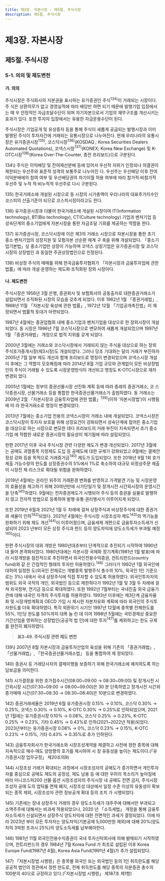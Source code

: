 ```yaml
---
title: 제3장. 자본시장 - 제5절. 주식시장
description: 제5절. 주식시장
---
```


# 제3장. 자본시장

## 제5절. 주식시장

### 5-1. 의의 및 제도변천

#### 가. 의의

주식시장은 주식회사의 지분권을 표시하는 유가증권인 주식$^{134)}$이 거래되는 시장이다. 주
식은 상환의무가 없고 경영실적에 따라 배당만 하면 되기 때문에 발행기업 입장에서는 매
우 안정적인 자금조달수단이 되며 자기자본으로서 기업의 재무구조를 개선시키는 효과가
있다. 또한 투자자 입장에서는 유용한 자금운용수단이 된다.

주식시장은 기업공개 및 유상증자 등을 통해 주식이 새롭게 공급되는 발행시장과 이미
발행된 주식이 투자자간에 거래되는 유통시장으로 나누어진다. 현재 우리나라의 유통시
장은 유가증권시장$^{135)}$, 코스닥시장$^{136)}$(KOSDAQ ; Korea Securities Dealers Automated
Quotations), 코넥스시장$^{137)}$(KONEX; Korea New Exchange) 및 K-OTC시장$^{138)}$(Korea
Over-The-Counter, 종전 프리보드)으로 구분된다.

<GComment>
134\) 주식은 이익배당 및 잔여재산분배 등에 있어서 우선적 지위가 인정되나 의결권이 제한되는 우선주와 표준적 성격의 보통주로 나누어진
다. 우선주는 우선배당 이후 잔여이익분배에의 참여 여부 및 우선배당권의 차기이월 허용 여부에 따라 참가적·비참가적 우선주 및 누적
적·비누적적 우선주로 다시 구분된다.

135\) 한국거래소에 개설된 시장으로 동 시장의 시가총액이 우리나라의 대표주가지수인 코스피의 산출기준이 되므로 코스피시장이라고도 한다.

136\) 유가증권시장과 더불어 한국거래소에 개설된 시장이며 IT(Information technology), BT(Bio technology), CT(Culture technology)
기업과 벤처기업 등 성숙단계의 중소기업에게 자본시장을 통한 자금조달 기회를 제공하는 역할을 한다.

137\) 유가증권시장, 코스닥시장에 이은 제3의 거래소 시장으로 자본시장을 통한 초기 중소·벤처기업의 성장지원 및 모험자본 선순환 체계 구
축을 위해 개설되었다. 「중소기업기본법」상 중소기업만 상장이 가능하며 코넥스 상장기업은 유가증권시장 및 코스닥시장의 상장법인
과 동일한 주권상장법인으로 인정된다.

138\) 비상장 주식의 매매를 위해 한국금융투자협회가 「자본시장과 금융투자업에 관한 법률」에 따라 개설·운영하는 제도화·조직화된 장외
시장이다.
</GComment>


#### 나. 제도변천

주식시장은 1956년 3월 은행, 증권회사 및 보험회사의 공동출자로 대한증권거래소가 설립되면서 조직화된 시장의 모습을 갖추게 되었다. 이후 1962년 1월 「증권거래법」, 1968년
11월 「자본시장 육성에 관한 법률」, 1972년 12월 「기업공개촉진법」이 제정되면서 법률적
토대가 마련되었다.

1987년 4월에는 증권업협회 내에 중소기업과 벤처기업을 대상으로 한 장외시장이 개설
되었다. 동 시장은 1996년 7월 코스닥시장으로 변모하여 새롭게 개설되었으며 1997년 1월
「증권거래법」 개정으로 법적 지위를 갖게 되었다.

2000년 3월에는 거래소와 코스닥시장에서 거래되지 않는 주식을 대상으로 하는 장외
주식호가중개시장(제3시장)도 개설되었다. 그러나 당초 기대와는 달리 거래가 부진하자
2005년 7월 일부 제도 개선과 함께 프리보드로 명칭이 변경되었으며 코넥스시장 개설 이
후에는 그 역할이 모호해짐에 따라 2014년 8월 기업 규모와 관계없이 모든 비상장법인의
주식이 거래될 수 있도록 시장운영방식이 개선되고 명칭도 K-OTC시장으로 재차 변경되
었다.

2005년 1월에는 정부의 증권선물시장 선진화 계획 등에 따라 종래의 증권거래소, 코
스닥증권시장, 선물거래소 등을 통합한 한국증권선물거래소가 출범하였다. 동 거래소는
2009년 2월 「자본시장과 금융투자업에 관한 법률」$^{139)}$(이하 ‘자본시장법’)이 시행됨에 따
라 한국거래소로 명칭이 변경되었다.

2013년 7월에는 중소기업 전용의 코넥스시장이 거래소 내에 개설되었다. 코넥스시장은
코스닥시장이 투자자 보호를 위해 상장요건이 강화되면서 성숙단계에 접어든 중소기업을
대상으로 하는 시장으로 변모한 데다 프리보드의 거래 부진이 지속되면서 초기 중소기업
에 적합한 새로운 증권시장의 필요성이 제기됨에 따라 설립되었다.

한편 2017년 이후 국내 주식시장 관련 다양한 제도가 변경·개선되었다. 2017년 3월에는
공매도 과열종목 지정제도 도입 등 공매도에 대한 규제가 강화되었고 9월에는 결제안정성
강화 등을 목적으로 거래증거금$^{140)}$ 제도가 도입되었다. 또한 2018년 9월 1회 호가제출 가능수량의 한도를 상장증권수의 5%에서 1%로 축소하여 대규모 비정상주문 제출이 시장전
체 리스크로 확대될 위험을 완화하였다.

2019년 4월에는 온라인 위주의 거래환경 변화를 반영하고 가격발견 기능 및 시장운영의
효율성을 제고하기 위해 20여년만에 시가단일가 및 장개시전 시간외시장의 운영시간을
단축$^{141)}$하였다. 9월에는 전자증권제도가 시행되어 주식 등의 증권을 실물로 발행하지 않고
전자적 방법으로 등록하여 발행·유통·권리행사가 이루어지게 되었다.

또한 2019년 6월과 2021년 1월 두 차례에 걸쳐 상장주식과 비상장주식에 대한 증권거래
세율이 인하$^{142)}$되었다. 2021년 4월에는 주식시장 시장조성자 제도$^{143)}$의 역기능을 완화하기
위해 제도 개선$^{144)}$이 이루어졌으며, 금융세제 개편으로 금융투자소득세가 신설되어 2023
년부터 모든 상장 주식과 펀드 등의 양도차익에 양도소득세가 부과될 예정$^{145)}$이다.

한편 주식시장의 대외 개방은 1980년대초부터 단계적으로 추진되기 시작하여 1990년
대 들어 본격화되었다. 1980년대에는 자본시장 국제화 장기계획(1981년 1월 발표)에 따라
시장개방을 점진적으로 추진하면서 외국인전용수익증권, 컨트리펀드(country fund)와 같
은 간접적인 형태의 투자만 허용하였다.$^{146)}$ 그러다가 1992년 1월 외국인에 대하여 일정한
도(외국인 전체로는 개별종목 발행주식 총수의 10%, 외국인 1인 기준으로는 3%) 내에서
국내 상장주식에 직접 투자할 수 있도록 허용하였다. 외국인투자자의 범위도 외국 국적의
개인, 외국법인 등으로 제한하다가 1992년 1월 및 3월 두 차례에 걸쳐 외국정부, 연기금 등으로 확대하였다. 또한 1992년 7월부터는 국내진출 외국 금융기관에 대해 내국인 자격의
주식투자를 허용하였다. 1993년 이후에는 제3단계 금융자율화 및 시장개방계획과 OECD
가입 시 제시한 자본자유화 계획에 따라 외국인의 주식투자한도를 더욱 확대하였다. 특히
외환위기 시기인 1997년 12월에 종목별 전체한도를 55%, 1인당 한도를 50%까지 대폭 늘
린 데 이어 1998년 5월에는 국민경제상 중요한 기간산업을 영위하는 상장법인(공공적 법
인)에 대한 투자$^{147)}$를 제외하고는 한도 규제를 완전히 폐지하였다.

> __표3-49. 주식시장 관련 제도 변천__

<GCenterImg src ="/fm/t3-49.png" />
<GCenterImg src ="/fm/t3-49(2).png" caption="표3-49. 주식시장 관련 제도 변천"/>



<GComment>
139\) 2007년 8월 자본시장과 금융투자산업의 육성을 위해 기존의 「증권거래법」, 「선물거래법」, 「한국증권선물거래소법」 등을 통합하여 제
정되었다.

140\) 증권사 등 거래당사자의 결제이행을 보증하기 위해 한국거래소에 예치하도록 하는 담보금을 의미한다.

141\) 시가결정을 위한 호가접수시간(08:00\~09:00 → 08:30\~09:00) 및 장개시전 시간외시장 시간(07:30~09:00 → 08:00~09:00)은 30
분 단축하였고 장개시전 시간외종가매매 시간(07:30\~08:30 → 08:30\~08:40)은 10분으로 변경하였다.

142\) 증권거래세율은 2019년 6월 유가증권시장 0.15% → 0.10%, 코스닥 0.30% → 0.25%, 코넥스 0.30% → 0.10%, K-OTC 0.30%
→ 0.25%로 인하되었으며, 2021년 1월에는 유가증권시장 0.10% → 0.08%, 코스닥 0.25% → 0.23%, K-OTC 0.25% → 0.23%,
기타 0.45% → 0.43%로 인하(2021\~2022년 적용)되었다. 2023년부터는 유가증권시장 0.08% → 0%, 코스닥 0.23% → 0.15%,
K-OTC 0.23% → 0.15%, 기타 0.43% → 0.35%로 추가 인하된다.

143\) 금융투자회사가 한국거래소와 시장조성계약을 체결하고 사전에 정한 종목에 대해 지속적으로 매수·매도 양방향의 호가를 제시하여 시
장 유동성을 높이는 제도이다.(「유가증권시장 업무규정」 제20조의9)

144\) 시장조성 거래가 확대되는 과정에서 시장조성자의 공매도가 증가하면서 개인투자자를 중심으로 공매도 제도의 공정성, 제도 남용 등
에 대한 우려의 목소리가 높아짐에 따라 미니코스피200 선물·옵션 시장조성자의 주식시장 내 공매도 전면 금지, 주식시장조성자 공매
도의 업틱룰 면제 폐지, 시장조성 대상에서 일정 수준 이상의 유동성이 확보되는 종목 제외, 시장조성자 관련 정보공개 확대 등의 조치
가 시행되었다.

145\) 기존에는 장내 상장주식 거래의 경우 양도소득세가 대주주에 대해서만 부과되고 소액주주에 대해서는 비과세 적용되었으나, 2020
년 「소득세법」 개정을 통해 금융투자소득세가 신설되면서 상장주식 양도차익에 대한 전면적인 과세가 결정되었다. 이에 따라 2023년
부터 모든 투자자는 양도차익(기본공제 5,000만원 제외)에 대해 20%(양도차익 3억원 초과시 25%)의 양도소득세를 납부해야한다.

146\) 1981년 11월 외국인전용수익증권이 국내 투자신탁회사에 의해 발매되기 시작하였으며, 컨트리펀드의 경우 1984년 7월 Korea Fund
가 최초로 설립된 이후 Korea Europe Fund(1987년 4월), Korea Asia Fund(1991년 4월)가 추가 설립되었다.

147\) 「자본시장법 시행령」은 종목별 외국인 또는 외국법인 등의 1인 취득한도를 해당 공공적 법인의 정관에서 정한 한도로, 전체 취득한도를
해당 종목의 지분증권 총수의 100분의 40으로 규정하고 있다.(「자본시장법 시행령」 제187조 제1항)
</GComment>
